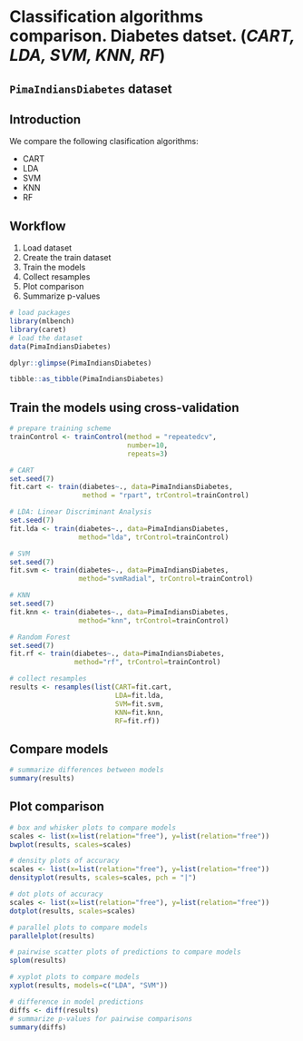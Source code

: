 # Classification algorithms comparison. Diabetes datset. (*CART, LDA, SVM, KNN, RF*)

## `PimaIndiansDiabetes` dataset

## Introduction
We compare the following clasification algorithms:

* CART
* LDA
* SVM
* KNN
* RF

## Workflow

1. Load dataset
2. Create the train dataset
3. Train the models
4. Collect resamples
5. Plot comparison
6. Summarize p-values


```r
# load packages
library(mlbench)
library(caret)
# load the dataset
data(PimaIndiansDiabetes)
```

```r
dplyr::glimpse(PimaIndiansDiabetes)
```

```r
tibble::as_tibble(PimaIndiansDiabetes)
```

## Train the models using cross-validation

```r
# prepare training scheme
trainControl <- trainControl(method = "repeatedcv", 
                             number=10, 
                             repeats=3)
```

```r
# CART
set.seed(7)
fit.cart <- train(diabetes~., data=PimaIndiansDiabetes, 
                  method = "rpart", trControl=trainControl)
```

```r
# LDA: Linear Discriminant Analysis
set.seed(7)
fit.lda <- train(diabetes~., data=PimaIndiansDiabetes, 
                 method="lda", trControl=trainControl)
```

```r
# SVM
set.seed(7)
fit.svm <- train(diabetes~., data=PimaIndiansDiabetes, 
                 method="svmRadial", trControl=trainControl)
```

```r
# KNN
set.seed(7)
fit.knn <- train(diabetes~., data=PimaIndiansDiabetes, 
                 method="knn", trControl=trainControl)
```

```r
# Random Forest
set.seed(7)
fit.rf <- train(diabetes~., data=PimaIndiansDiabetes, 
                method="rf", trControl=trainControl)
```


```r
# collect resamples
results <- resamples(list(CART=fit.cart, 
                          LDA=fit.lda, 
                          SVM=fit.svm, 
                          KNN=fit.knn, 
                          RF=fit.rf))
```

## Compare models

```r
# summarize differences between models
summary(results)
```

## Plot comparison

```r
# box and whisker plots to compare models
scales <- list(x=list(relation="free"), y=list(relation="free"))
bwplot(results, scales=scales)
```

```r
# density plots of accuracy
scales <- list(x=list(relation="free"), y=list(relation="free"))
densityplot(results, scales=scales, pch = "|")
```

```r
# dot plots of accuracy
scales <- list(x=list(relation="free"), y=list(relation="free"))
dotplot(results, scales=scales)
```


```r
# parallel plots to compare models
parallelplot(results)
```


```r
# pairwise scatter plots of predictions to compare models
splom(results)
```

```r
# xyplot plots to compare models
xyplot(results, models=c("LDA", "SVM"))
```

```r
# difference in model predictions
diffs <- diff(results)
# summarize p-values for pairwise comparisons
summary(diffs)
```



